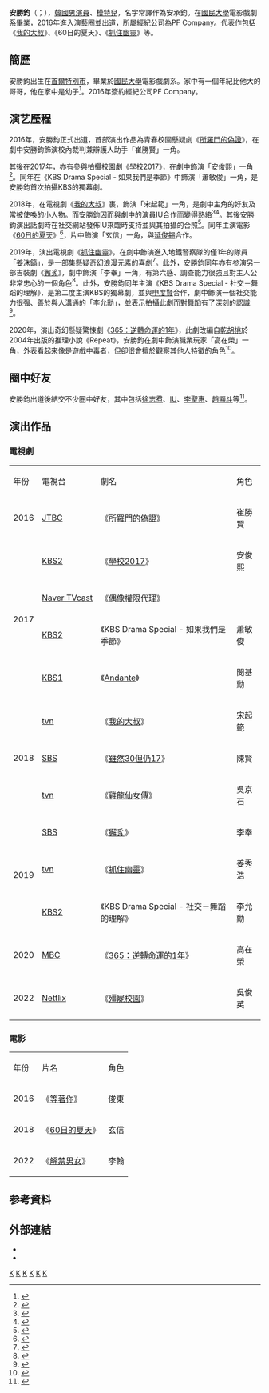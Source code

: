 {{藝人
|姓名 = 安勝鈞
|類型 = 男演員
|圖片 =
|圖片尺寸 = 
|圖片簡介 =
|本名 = 
|外文名 = 안승균
|外文 = 
|羅馬拼音 = Ahn Seung-gyun
|英文名 =
|暱稱 = 
|其他藝名 =
|國籍 = {{KOR}}
|籍貫 =
|出生日期 = {{Birth date and age|1994|1|18}}
|出生地點 = {{KOR}}[[首爾特別市|首爾特別市]]
|逝世日期 =
|逝世地點 =
|職業 = [[演員|演員]]、[[模特兒|模特兒]]
|語言 = [[韓語|韓語]]、[[英語|英語]]
|教育程度 = [[國民大學|國民大學]]電影戲劇系
|宗教信仰 = 
|配偶 = 
|兒女 =
|父母 =
|出道地點 =
|出道日期 = 2016年
|代表作 = 《[[我的大叔|我的大叔]]》<br/>《60日的夏天》<br/>《[[抓住幽靈|抓住幽靈]]》<br/>《[[殭屍校園|殭屍校園]]》
|活躍年代 = 2016年至今
|唱片公司 =
|經紀公司 = PF Company
|網站 =
|相關團體 =
|獎項 =
|IMDb =
}}

'''安勝鈞'''（{{lang-ko|안승균}}；{{bd|1994年|1月18日}}），[[韓國|韓國]][[男演員|男演員]]、[[模特兒|模特兒]]，名字常譯作為安承鈞。在[[國民大學|國民大學]]電影戲劇系畢業，2016年進入演藝圈並出道，所屬經紀公司為PF Company。代表作包括 《[[我的大叔|我的大叔]]》、《60日的夏天》、《[[抓住幽靈|抓住幽靈]]》等。

== 簡歷 ==
安勝鈞出生在[[首爾特別市|首爾特別市]]，畢業於[[國民大學|國民大學]]電影戲劇系。家中有一個年紀比他大的哥哥，他在家中是幼子<ref>{{Cite web|url=http://k-star-holic.blogspot.com/2018/05/my-uncle-ahn-sung-kyun-i-like-adult.html|title= 'My uncle' Ahn Sung Kyun "I like an adult sister, I relied a lot" (Interview)|website= K-Star-Holic
|date=2018-05-17}}</ref>。2016年簽約經紀公司PF Company。

== 演艺歷程 ==
2016年，安勝鈞正式出道，首部演出作品為青春校園懸疑劇《[[所羅門的偽證_(韓國電視劇)|所羅門的偽證]]》，在劇中安勝鈞飾演校內裁判兼辯護人助手「崔勝賢」一角。

其後在2017年，亦有參與拍攝校園劇《[[學校2017|學校2017]]》，在劇中飾演「安俊熙」一角<ref>{{Cite web|url=https://www.youtube.com/watch?v=M8G0XybPDUw|title=School 2017 학교 2017 [Making Film Ver.9 - Great chemistry Geumdo High Schoolers]|website=youtube|date=2017-08-30|access-date=2020-10-26|archive-date=2021-01-18|archive-url=https://web.archive.org/web/20210118212515/https://www.youtube.com/watch?v=M8G0XybPDUw|dead-url=no}}</ref>。同年在《KBS Drama Special - 如果我們是季節》中飾演「蕭敏俊」一角，是安勝鈞首次拍攝KBS的獨幕劇。

2018年，在電視劇《[[我的大叔|我的大叔]]》裹，飾演「宋起範」一角，是劇中主角的好友及常被使喚的小人物。而安勝鈞因而與劇中的演員[[IU_(歌手)|IU]]合作而變得熟絡<ref>{{Cite web|url=https://www.koreastardaily.com/tc/news/105232|title=《我的大叔》同劇演員趁亂告白？IU在劇裡和身邊的「起範」是什麼關係？|website=韓星網|date=2018-05-06|accessdate=2020-10-26|archive-date=2020-10-28|archive-url=https://web.archive.org/web/20201028212052/https://www.koreastardaily.com/tc/news/105232|dead-url=no}}</ref><ref>{{Cite web|url=https://hk.appledaily.com/entertainment/20180507/MZTCVGXOVOU5UJ4Q24FDNDYSIU/|title=【韓流】表面係朋友關係...IU跟安承均有感情線？|website=appledaily|date=2018-05-07|accessdate=2020-10-26|archive-date=2021-06-21|archive-url=https://web.archive.org/web/20210621192801/https://hk.appledaily.com/entertainment/20180507/MZTCVGXOVOU5UJ4Q24FDNDYSIU/}}</ref>。其後安勝鈞演出話劇時在社交網站發佈IU來臨時支持並與其拍攝的合照<ref>{{Cite web|url=https://www.instagram.com/p/BkLjjycnfZz/|title=安勝鈞’s Instagram photo: “너무 반갑고 고마운 인연. 설레였던 좋은날. 고마워요누나. #화이팅💪 #죽고싶지않아”|website=Instagram|date=2018-06-19}}</ref>。同年主演電影《[[60日的夏天|60日的夏天]]》<ref>{{Cite web|url=https://www.youtube.com/watch?v=iI9uD4bmR8M|title=60 Days of Summer Korean Movie Trailer 2018 Yun Joon Suk Ahn Seung Gyun|website=youtube|date=2019-02-11|access-date=2020-10-26|archive-date=2020-10-29|archive-url=https://web.archive.org/web/20201029044617/https://www.youtube.com/watch?v=iI9uD4bmR8M|dead-url=no}}</ref>，片中飾演「玄信」一角，與[[延俊錫|延俊錫]]合作。

2019年，演出電視劇《[[抓住幽靈|抓住幽靈]]》，在劇中飾演進入地鐵警察隊的僅1年的隊員「姜洙鎬」，是一部集懸疑奇幻浪漫元素的喜劇<ref>{{Cite web|url=https://www.koreastardaily.com/tc/news/118761|title=新劇《抓住幽靈》公開文瑾瑩、金善浩等人的警察制服照，tvN狂出鬼神題材啊～！|website=韓星網|date=2019-07-26|access-date=2020-10-26|archive-date=2020-09-30|archive-url=https://web.archive.org/web/20200930213602/https://www.koreastardaily.com/tc/news/118761|dead-url=no}}</ref>。此外，安勝鈞同年亦有参演另一部吉裝劇《[[獬豸_(電視劇)|獬豸]]》，劇中飾演「李奉」一角，有第六感、調查能力很強且對主人公非常忠心的一個角色<ref>{{Cite web|url=https://www.soompi.com/article/1314436wpp/watch-jung-il-woo-and-go-ara-rehearse-heart-fluttering-scene-for-haechi|title=Watch: Jung Il Woo And Go Ara Rehearse Heart-Fluttering Scene For “Haechi”|website=soompi|date=2019-04-01|access-date=2020-10-26|archive-date=2020-10-28|archive-url=https://web.archive.org/web/20201028210233/https://www.soompi.com/article/1314436wpp/watch-jung-il-woo-and-go-ara-rehearse-heart-fluttering-scene-for-haechi|dead-url=no}}</ref>。此外，安勝鈞同年主演《KBS Drama Special - 社交－舞蹈的理解》，是第二度主演KBS的獨幕劇，並與[[申度賢|申度賢]]合作，劇中飾演一個社交能力很强、善於與人溝通的「李允勳」，並表示拍攝此劇而對舞蹈有了深刻的認識<ref>{{Cite web|url=https://krtalk.com/news/en/228718/Shin%20Do-hyun%20X%20Ahn%20Seung-gyun,%20%22Understanding%20Socialism%20-%20The%20Times%22%20and%20a%20delightful%20chemi%20breaking%20stereotypes%20(comprehensive)|title=Shin Do-hyun X Ahn Seung-gyun, "Understanding Socialism - The Times" and a delightful chemi breaking stereotypes (comprehensive)|website=krtalk.com|date=2019-11-08|access-date=2020-10-29|archive-date=2020-10-31|archive-url=https://web.archive.org/web/20201031161314/https://krtalk.com/news/en/228718/Shin%20Do-hyun%20X%20Ahn%20Seung-gyun,%20%22Understanding%20Socialism%20-%20The%20Times%22%20and%20a%20delightful%20chemi%20breaking%20stereotypes%20(comprehensive)|dead-url=yes}}</ref>。

2020年，演出奇幻懸疑驚悚劇《[[365：逆轉命運的1年|365：逆轉命運的1年]]》，此劇改編自[[乾胡桃|乾胡桃]]於2004年出版的推理小說《Repeat》，安勝鈞在劇中飾演職業玩家「高在榮」一角，外表看起來像是遊戲中毒者，但卻很會擅於觀察其他人特徵的角色<ref>{{Cite web|url=https://www.youtube.com/watch?v=Hh4RSU-44og|title=[#365] 갑분 멜로? 이준혁Lee Joon-hyuk x안승균Ahn Seung-kyoon의 촬영 현장 (feat.셜록형주) #MBC365 #MBC월화드라마 #TVPP메이킹|website= youtube|date=2020-04-08}}</ref>。

== 圈中好友 ==
安勝鈞出道後結交不少圈中好友，其中包括[[徐志焄|徐志焄]]、[[IU_(歌手)|IU]]、[[李聖惠|李聖惠]]、[[趙顯斗|趙顯斗]]等<ref>{{Cite web|url=https://www.youtube.com/watch?v=h7Gfr1dWepc|title=[Showbiz Korea] Meet AHN SEUNG-KYUN(안승균) with his detailed emotional acting and intense presence|website=youtube|date=2018-06-04|access-date=2020-10-26|archive-date=2022-04-23|archive-url=https://web.archive.org/web/20220423023647/https://www.youtube.com/watch?v=h7Gfr1dWepc}}</ref>。

== 演出作品 ==
=== 電視劇 ===
{| class="wikitable" style="text-align:center" 
|- style="background:#87CEFA; color:black; font-weight: bold" align="center"
|年份||電視台||劇名||角色
|-
|2016||[[JTBC|JTBC]]||《[[所羅門的偽證_(韓國電視劇)|所羅門的偽證]]》||崔勝賢
|-
|rowspan=4|2017||[[KBS2|KBS2]]||《[[學校2017|學校2017]]》||安俊熙
|-
|[[Naver|Naver TVcast]]||《[[偶像權限代理|偶像權限代理]]》||
|-
|[[KBS2|KBS2]]||《KBS Drama Special - 如果我們是季節》||蕭敏俊
|-
|[[KBS1|KBS1]]||《[[Andante_(韓國電視劇)|Andante]]》||閔基勳
|-
|rowspan=3|2018||[[tvn|tvn]]||《[[我的大叔|我的大叔]]》||宋起範
|-
|[[SBS_TV|SBS]]||《[[雖然30但仍17|雖然30但仍17]]》||陳賢
|-
|[[tvn|tvn]]||《[[雞龍仙女傳|雞龍仙女傳]]》||吳京石
|-
|rowspan=3|2019||[[SBS_TV|SBS]]||《[[獬豸_(電視劇)|獬豸]]》||李奉
|-
|[[tvn|tvn]]||《[[抓住幽靈|抓住幽靈]]》||姜秀浩
|-
|[[KBS2|KBS2]]||《KBS Drama Special - 社交－舞蹈的理解》||李允勳
|-
|2020||[[MBC|MBC]]||《[[365：逆轉命運的1年|365：逆轉命運的1年]]》||高在榮
|-
|2022||[[Netflix|Netflix]]||《[[殭屍校園|殭屍校園]]》||吳俊英
|}

=== 電影 ===
{| class="wikitable" style="text-align:center" 
|- style="background:#87CEFA; color:black; font-weight: bold" align="center"
|年份||片名||角色
|-
|2016 ||《[[等著你|等著你]]》|| 俊東
|-
|2018 ||《[[60日的夏天|60日的夏天]]》|| 玄信
|-
|2022 ||《[[解禁男女|解禁男女]]》|| 李翰
|}

== 参考資料 ==
{{reflist}}

== 外部連結 ==
*{{instagram|tmdrbs782}}
*{{twitter|tmdrbs782}}
{{Authority control}}

[[Category:韓國電視演員|K]]
[[Category:韓國電影演員|K]]
[[Category:首爾特別市出身人物|K]]
[[Category:安姓|K]]
[[Category:韓國男演員|K]]
[[Category:韩国男性模特儿|K]]